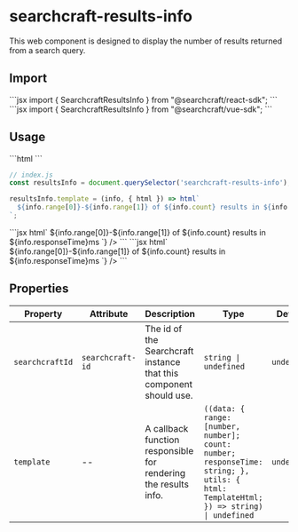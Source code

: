 
# searchcraft-results-info

This web component is designed to display the number of results returned from a search query.

## Import

<Tabs>
<TabItem label="React">
```jsx
import { SearchcraftResultsInfo } from "@searchcraft/react-sdk";
```
</TabItem>
<TabItem label="Vue">
```jsx
import { SearchcraftResultsInfo } from "@searchcraft/vue-sdk";
```
</TabItem>
</Tabs>


## Usage

<Tabs>
<TabItem label="JS">
```html
<!-- index.html -->
<searchcraft-results-info />
```

```js
// index.js
const resultsInfo = document.querySelector('searchcraft-results-info');

resultsInfo.template = (info, { html }) => html`
  ${info.range[0]}-${info.range[1]} of ${info.count} results in ${info.responseTime}ms
`;
```
</TabItem>
<TabItem label="React">
```jsx
<SearchcraftResultsInfo
  template={(info, { html }) => html`
    ${info.range[0]}-${info.range[1]} of ${info.count} results in ${info.responseTime}ms
  `}
/>
```
</TabItem>
<TabItem label="Vue">
```jsx
<SearchcraftResultsInfo
  :template={(info, { html }) => html`
    ${info.range[0]}-${info.range[1]} of ${info.count} results in ${info.responseTime}ms
  `}
/>
```
</TabItem>
</Tabs>


## Properties

| Property | Attribute | Description | Type | Default |
| -------- | --------- | ----------- | ---- | ------- |
| `searchcraftId` | `searchcraft-id` | The id of the Searchcraft instance that this component should use. | `string \| undefined` | `undefined` |
| `template` | -- | A callback function responsible for rendering the results info. | `((data: { range: [number, number]; count: number; responseTime: string; }, utils: { html: TemplateHtml; }) => string) \| undefined` | `undefined` |

